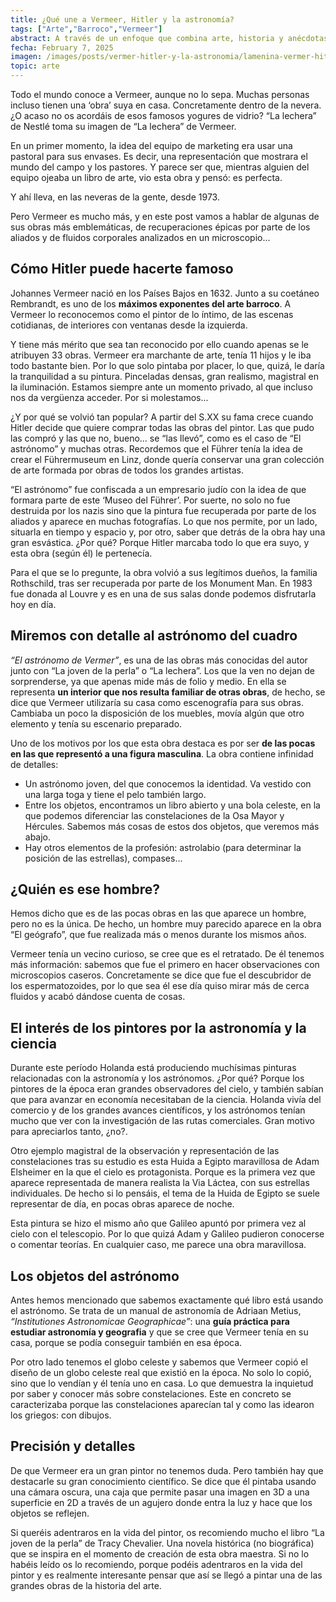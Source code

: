 ```yaml
---
title: ¿Qué une a Vermeer, Hitler y la astronomía?
tags: ["Arte","Barroco","Vermeer"]
abstract: A través de un enfoque que combina arte, historia y anécdotas curiosas, analizamos la popularidad contemporánea de Vermeer y cómo Adolf Hitler contribuyó, indirectamente, a su fama al intentar apropiarse de sus pinturas para el proyectado Führermuseum en Linz.
fecha: February 7, 2025
imagen: /images/posts/vermer-hitler-y-la-astronomia/lamenina-vermer-hitler-y-la-astronomia-thumbnail.webp
topic: arte
---
```


Todo el mundo conoce a Vermeer, aunque no lo sepa. Muchas personas incluso tienen una ‘obra’ suya en casa. Concretamente dentro de la nevera. ¿O acaso no os acordáis de esos famosos yogures de vidrio? “La lechera” de Nestlé toma su imagen de “La lechera” de Vermeer.

En un primer momento, la idea del equipo de marketing era usar una pastoral para sus envases. Es decir, una representación que mostrara el mundo del campo y los pastores. Y parece ser que, mientras alguien del equipo ojeaba un libro de arte, vio esta obra y pensó: es perfecta.

<PostImage
  src="/images/posts/vermer-hitler-y-la-astronomia/lamenina-vermer-hitler-y-la-astronomia-la-lechera-anuncio.avif"
  alt="Fotograma de un anuncio de “La Lechera” de Nestlé."
  caption="Fotograma de un anuncio de “La Lechera” de Nestlé."
  orientation="horizontal"
/>
Y ahí lleva, en las neveras de la gente, desde 1973.

Pero Vermeer es mucho más, y en este post vamos a hablar de algunas de sus obras más emblemáticas, de recuperaciones épicas por parte de los aliados y de fluidos corporales analizados en un microscopio...

## Cómo Hitler puede hacerte famoso

Johannes Vermeer nació en los Países Bajos en 1632. Junto a su coetáneo Rembrandt, es uno de los **máximos exponentes del arte barroco**. A Vermeer lo reconocemos como el pintor de lo íntimo, de las escenas cotidianas, de interiores con ventanas desde la izquierda.

<PostImage
  src="/images/posts/vermer-hitler-y-la-astronomia/lamenina-vermer-hitler-y-la-astronomia-la-lechera.avif"
  alt="Johannes Vermeer, La Lechera (1660)"
  caption="Johannes Vermeer, La Lechera (1660)"
  orientation="horizontal"
/>
Y tiene más mérito que sea tan reconocido por ello cuando apenas se le atribuyen 33 obras. Vermeer era marchante de arte, tenía 11 hijos y le iba todo bastante bien. Por lo que solo pintaba por placer, lo que, quizá, le daría la tranquilidad a su pintura. Pinceladas densas, gran realismo, magistral en la iluminación. Estamos siempre ante un momento privado, al que incluso nos da vergüenza acceder. Por si molestamos...

¿Y por qué se volvió tan popular? A partir del S.XX su fama crece cuando Hitler decide que quiere comprar todas las obras del pintor. Las que pudo las compró y las que no, bueno… se “las llevó”, como es el caso de “El astrónomo” y muchas otras. Recordemos que el Führer tenía la idea de crear el Führermuseum en Linz, donde quería conservar una gran colección de arte formada por obras de todos los grandes artistas.

<PostImage
  src="/images/posts/vermer-hitler-y-la-astronomia/lamenina-vermer-hitler-y-la-astronomia-el-astronomo.avif"
  alt="J. Vermeer, El astrónomo (1668)"
  caption="J. Vermeer, El astrónomo (1668)"
  orientation="horizontal"
/>
“El astrónomo” fue confiscada a un empresario judío con la idea de que formara parte de este ‘Museo del Führer’. Por suerte, no solo no fue destruida por los nazis sino que la pintura fue recuperada por parte de los aliados y aparece en muchas fotografías. Lo que nos permite, por un lado, situarla en tiempo y espacio y, por otro, saber que detrás de la obra hay una gran esvástica. ¿Por qué? Porque Hitler marcaba todo lo que era suyo, y esta obra (según él) le pertenecía.

<PostImage
  src="/images/posts/vermer-hitler-y-la-astronomia/lamenina-vermer-hitler-y-la-astronomia-thumbnail.webp"
  alt="Fotografía de los Monument Man recuperando obras robadas por los nazis"
  caption="Fotografía de los Monument Man recuperando obras robadas por los nazis"
  orientation="horizontal"
/>
Para el que se lo pregunte, la obra volvió a sus legítimos dueños, la familia Rothschild, tras ser recuperada por parte de los Monument Man. En 1983 fue donada al Louvre y es en una de sus salas donde podemos disfrutarla hoy en día.

## Miremos con detalle al astrónomo del cuadro

*“El astrónomo de Vermer”*, es una de las obras más conocidas del autor junto con “La joven de la perla” o “La lechera”. Los que la ven no dejan de sorprenderse, ya que apenas mide más de folio y medio. En ella se representa **un interior que nos resulta familiar de otras obras**, de hecho, se dice que Vermeer utilizaría su casa como escenografía para sus obras. Cambiaba un poco la disposición de los muebles, movía algún que otro elemento y tenía su escenario preparado.

Uno de los motivos por los que esta obra destaca es por ser **de las pocas en las que representó a una figura masculina**. La obra contiene infinidad de detalles:

- Un astrónomo joven, del que conocemos la identidad. Va vestido con una larga toga y tiene el pelo también largo.
- Entre los objetos, encontramos un libro abierto y una bola celeste, en la que podemos diferenciar las constelaciones de la Osa Mayor y Hércules. Sabemos más cosas de estos dos objetos, que veremos más abajo.
- Hay otros elementos de la profesión: astrolabio (para determinar la posición de las estrellas), compases…

## ¿Quién es ese hombre?

Hemos dicho que es de las pocas obras en las que aparece un hombre, pero no es la única. De hecho, un hombre muy parecido aparece en la obra “El geógrafo”, que fue realizada más o menos durante los mismos años.

Vermeer tenía un vecino curioso, se cree que es el retratado. De él tenemos más información: sabemos que fue el primero en hacer observaciones con microscopios caseros. Concretamente se dice que fue el descubridor de los espermatozoides, por lo que sea él ese día quiso mirar más de cerca fluidos y acabó dándose cuenta de cosas. 

## El interés de los pintores por la astronomía y la ciencia

Durante este período Holanda está produciendo muchísimas pinturas relacionadas con la astronomía y los astrónomos. ¿Por qué? Porque los pintores de la época eran grandes observadores del cielo, y también sabían que para avanzar en economía necesitaban de la ciencia. Holanda vivía del comercio y de los grandes avances científicos, y los astrónomos tenían mucho que ver con la investigación de las rutas comerciales. Gran motivo para apreciarlos tanto, ¿no?.

<PostImage
  src="/images/posts/vermer-hitler-y-la-astronomia/lamenina-vermer-hitler-y-la-astronomia-huida-a-egipto.avif"
  alt="Adam Elsheimer, Huida a Egipto (1609)"
  caption="Adam Elsheimer, Huida a Egipto (1609)"
  orientation="horizontal"
/>
Otro ejemplo magistral de la observación y representación de las constelaciones tras su estudio es esta Huida a Egipto maravillosa de Adam Elsheimer en la que el cielo es protagonista. Porque es la primera vez que aparece representada de manera realista la Via Láctea, con sus estrellas individuales. De hecho si lo pensáis, el tema de la Huida de Egipto se suele representar de día, en pocas obras aparece de noche.

Esta pintura se hizo el mismo año que Galileo apuntó por primera vez al cielo con el telescopio. Por lo que quizá Adam y Galileo pudieron conocerse o comentar teorías. En cualquier caso, me parece una obra maravillosa.

## Los objetos del astrónomo

Antes hemos mencionado que sabemos exactamente qué libro está usando el astrónomo. Se trata de un manual de astronomía de Adriaan Metius, *“Institutiones Astronomicae Geographicae”*: una **guía práctica para estudiar astronomía y geografia** y que se cree que Vermeer tenía en su casa, porque se podía conseguir también en esa época.

Por otro lado tenemos el globo celeste y sabemos que Vermeer copió el diseño de un globo celeste real que existió en la época. No solo lo copió, sino que lo vendían y él tenía uno en casa. Lo que demuestra la inquietud por saber y conocer más sobre constelaciones. Este en concreto se caracterizaba porque las constelaciones aparecían tal y como las idearon los griegos: con dibujos.

<PostImage
  src="/images/posts/vermer-hitler-y-la-astronomia/lamenina-vermer-hitler-y-la-astronomia-detalle-globo.avif"
  alt="Detalle de la obra de El astrónomo"
  caption="Detalle de la obra de El astrónomo"
  orientation="horizontal"
/>
## Precisión y detalles

De que Vermeer era un gran pintor no tenemos duda. Pero también hay que destacarle su gran conocimiento científico. Se dice que él pintaba usando una cámara oscura, una caja que permite pasar una imagen en 3D a una superficie en 2D a través de un agujero donde entra la luz y hace que los objetos se reflejen. 

Si queréis adentraros en la vida del pintor, os recomiendo mucho el libro “La joven de la perla” de Tracy Chevalier. Una novela histórica (no biográfica) que se inspira en el momento de creación de esta obra maestra. Si no lo habéis leído os lo recomiendo, porque podéis adentraros en la vida del pintor y es realmente interesante pensar que así se llegó a pintar una de las grandes obras  de la historia del arte.